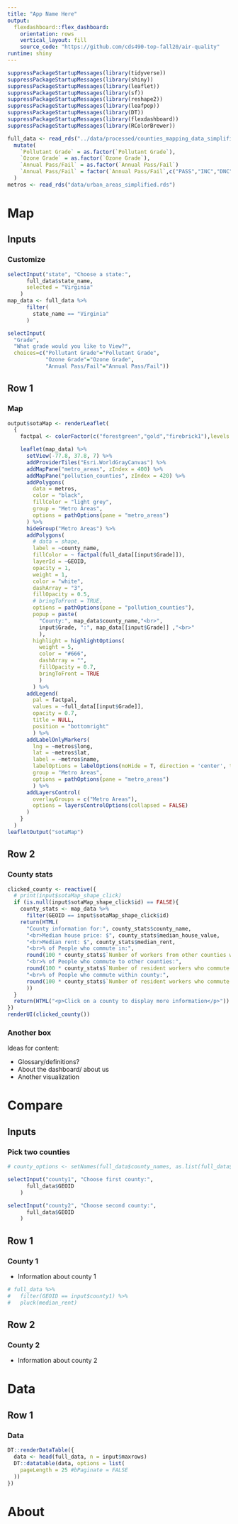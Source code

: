 ```yaml
---
title: "App Name Here"
output: 
  flexdashboard::flex_dashboard:
    orientation: rows
    vertical_layout: fill
    source_code: "https://github.com/cds490-top-fall20/air-quality"
runtime: shiny
---
```


```r
suppressPackageStartupMessages(library(tidyverse))
suppressPackageStartupMessages(library(shiny))
suppressPackageStartupMessages(library(leaflet))
suppressPackageStartupMessages(library(sf))
suppressPackageStartupMessages(library(reshape2))
suppressPackageStartupMessages(library(leafpop))
suppressPackageStartupMessages(library(DT))
suppressPackageStartupMessages(library(flexdashboard))
suppressPackageStartupMessages(library(RColorBrewer))

full_data <- read_rds("../data/processed/counties_mapping_data_simplified.rds") %>% 
  mutate(
    `Pollutant Grade` = as.factor(`Pollutant Grade`),
    `Ozone Grade` = as.factor(`Ozone Grade`),
    `Annual Pass/Fail` = as.factor(`Annual Pass/Fail`)
    `Annual Pass/Fail` = factor(`Annual Pass/Fail`,c("PASS","INC","DNC"))
  )
metros <- read_rds("data/urban_areas_simplified.rds")
```


Map
===========

Inputs {.sidebar}
-----------------------------------------------------------------------

### Customize

```r
selectInput("state", "Choose a state:",
      full_data$state_name,
      selected = "Virginia"
    )
map_data <- full_data %>% 
      filter(
        state_name == "Virginia"
      )
```


```r
selectInput(
  "Grade", 
  "What grade would you like to View?", 
  choices=c("Pollutant Grade"="Pollutant Grade",
            "Ozone Grade"="Ozone Grade",      
            "Annual Pass/Fail"="Annual Pass/Fail"))

```



Row 1 {data-height=650}
-----------------------------------------------------------------------

### Map


```r
output$sotaMap <- renderLeaflet(
  {
    factpal <- colorFactor(c("forestgreen","gold","firebrick1"),levels =  levels(full_data[[input$Grade]]),na.color = "grey")

    leaflet(map_data) %>% 
      setView(-77.8, 37.8, 7) %>%
      addProviderTiles("Esri.WorldGrayCanvas") %>%
      addMapPane("metro_areas", zIndex = 400) %>% 
      addMapPane("pollution_counties", zIndex = 420) %>% 
      addPolygons(
        data = metros,
        color = "black",
        fillColor = "light grey",
        group = "Metro Areas",
        options = pathOptions(pane = "metro_areas")
      ) %>%
      hideGroup("Metro Areas") %>%
      addPolygons(
        # data = shape,
        label = ~county_name,
        fillColor = ~ factpal(full_data[[input$Grade]]),
        layerId = ~GEOID,
        opacity = 1,
        weight = 1,
        color = "white",
        dashArray = "3",
        fillOpacity = 0.5,
        # bringToFront = TRUE,
        options = pathOptions(pane = "pollution_counties"),
        popup = paste(
          "County:", map_data$county_name,"<br>",
          input$Grade, ":", map_data[[input$Grade]] ,"<br>"
          ),
        highlight = highlightOptions(
          weight = 5,
          color = "#666",
          dashArray = "",
          fillOpacity = 0.7,
          bringToFront = TRUE
          )
        ) %>% 
      addLegend(
        pal = factpal, 
        values = ~full_data[[input$Grade]], 
        opacity = 0.7, 
        title = NULL,
        position = "bottomright"
        ) %>%
      addLabelOnlyMarkers(
        lng = ~metros$long, 
        lat = ~metros$lat, 
        label = ~metros$name, 
        labelOptions = labelOptions(noHide = T, direction = 'center', textOnly = T),
        group = "Metro Areas",
        options = pathOptions(pane = "metro_areas")
        ) %>% 
      addLayersControl(
        overlayGroups = c("Metro Areas"),
        options = layersControlOptions(collapsed = FALSE)
      )
    }
  )
leafletOutput("sotaMap")
```


Row 2 {data-height=350}
-------


### County stats

```r
clicked_county <- reactive({
  # print(input$sotaMap_shape_click)
  if (is.null(input$sotaMap_shape_click$id) == FALSE){
    county_stats <- map_data %>%
      filter(GEOID == input$sotaMap_shape_click$id)
    return(HTML(
      "County information for:", county_stats$county_name,
      "<br>Median house price: $", county_stats$median_house_value,
      "<br>Median rent: $", county_stats$median_rent,
      "<br>% of People who commute in:", 
      round(100 * county_stats$`Number of workers from other counties who commute to work in the county` / county_stats$`Number of residents`),
      "<br>% of People who commute to other counties:", 
      round(100 * county_stats$`Number of resident workers who commute to work in other counties` / county_stats$`Number of residents`),
      "<br>% of People who commute within county:", 
      round(100 * county_stats$`Number of resident workers who commute within county` / county_stats$`Number of residents`)
      ))
  }
  return(HTML("<p>Click on a county to display more information</p>"))
})
renderUI(clicked_county())
```


<!-- Possible information to go here: -->

<!-- * county grades -->

<!-- * transportation emission statistics -->

<!-- * housing information -->

<!-- * commuting information -->

### Another box

Ideas for content:

* Glossary/definitions?
* About the dashboard/ about us
* Another visualization




Compare
========

Inputs {.sidebar}
-----------------------------------------------------------------------

### Pick two counties

```r
# county_options <- setNames(full_data$county_names, as.list(full_data$GEOID))
```



```r
selectInput("county1", "Choose first county:",
      full_data$GEOID
    )
```

```r
selectInput("county2", "Choose second county:",
      full_data$GEOID
    )
```

Row 1
------------

### County 1

* Information about county 1

```r
# full_data %>%
#   filter(GEOID == input$county1) %>%
#   pluck(median_rent)
```


Row 2
------------

### County 2

* Information about county 2


Data
=====

## Row 1

### Data

<!-- ```{r} -->
<!-- knitr::kable(head(full_data)) -->
<!-- ``` -->



<!-- ```{r} -->
<!-- renderTable({ -->
<!--   head(full_data, n = 10) -->
<!-- }) -->
<!-- ``` -->


```r
DT::renderDataTable({
  data <- head(full_data, n = input$maxrows)
  DT::datatable(data, options = list(
    pageLength = 25 #bPaginate = FALSE
  ))
})

```


About
======
